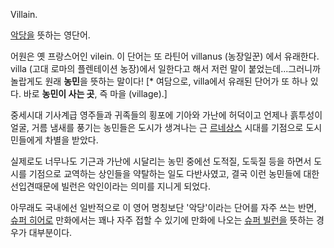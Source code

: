 Villain.

[[악당]]을 뜻하는 영단어.

어원은 옛 프랑스어인 vilein. 이 단어는 또 라틴어 villanus (농장일꾼) 에서 유래한다. villa (고대 로마의 플렌테이션 농장)에서 일한다고 해서 저런 말이 붙었는데...그러니까 놀랍게도 원래 '''농민'''을 뜻하는 말이다! [* 여담으로, villa에서 유래된 단어가 또 하나 있다. 바로 '''농민이 사는 곳''', 즉 마을 (village).]

중세시대 기사계급 영주들과 귀족들의 횡포에 기아와 가난에 허덕이고 언제나 흙투성이 얼굴, 거름 냄새를 풍기는 농민들은 도시가 생겨나는 근 [[르네상스]] 시대를 기점으로 도시민들에게 차별을 받았다. 

실제로도 너무나도 기근과 가난에 시달리는 농민 중에선 도적질, 도둑질 등을 하면서 도시를 기점으로 교역하는 상인들을 약탈하는 일도 다반사였고, 결국 이런 농민들에 대한 선입견때문에 빌런은 악인이라는 의미를 지니게 되었다.

아무래도 국내에선 일반적으로 이 영어 명칭보단 '악당'이라는 단어를 자주 쓰는 반면, [[슈퍼 히어로]] 만화에서는 꽤나 자주 접할 수 있기에 만화에 나오는 [[슈퍼 빌런]]을 뜻하는 경우가 대부분이다.
